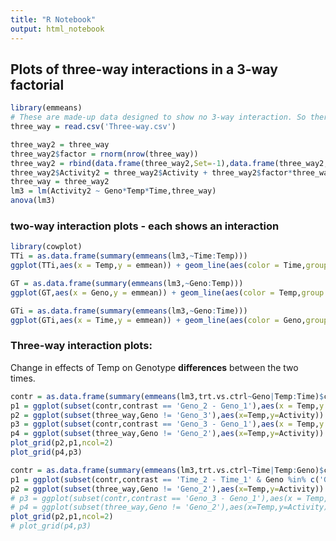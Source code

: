 ```yaml
---
title: "R Notebook"
output: html_notebook
---
```

## Plots of three-way interactions in a 3-way factorial
```r
library(emmeans)
# These are made-up data designed to show no 3-way interaction. So there's no replication or experimental error
three_way = read.csv('Three-way.csv')

three_way2 = three_way
three_way2$factor = rnorm(nrow(three_way))
three_way2 = rbind(data.frame(three_way2,Set=-1),data.frame(three_way2,Set=0),data.frame(three_way2,Set=1))
three_way2$Activity2 = three_way2$Activity + three_way2$factor*three_way2$Set*30 + rnorm(nrow(three_way2),0,4)
three_way = three_way2
lm3 = lm(Activity2 ~ Geno*Temp*Time,three_way)
anova(lm3)

```
### two-way interaction plots - each shows an interaction
```r
library(cowplot)
TTi = as.data.frame(summary(emmeans(lm3,~Time:Temp)))
ggplot(TTi,aes(x = Temp,y = emmean)) + geom_line(aes(color = Time,group = Time)) + ylab('Activity') + ggtitle('Treatment means')

GT = as.data.frame(summary(emmeans(lm3,~Geno:Temp)))
ggplot(GT,aes(x = Geno,y = emmean)) + geom_line(aes(color = Temp,group = Temp)) + ylab('Activity') + ggtitle('Treatment means')

GTi = as.data.frame(summary(emmeans(lm3,~Geno:Time)))
ggplot(GTi,aes(x = Time,y = emmean)) + geom_line(aes(color = Geno,group = Geno)) + ylab('Activity') + ggtitle('Treatment means')

```

### Three-way interaction plots: 
Change in effects of Temp on Genotype **differences** between the two times.

```r
contr = as.data.frame(summary(emmeans(lm3,trt.vs.ctrl~Geno|Temp:Time)$contrasts))
p1 = ggplot(subset(contr,contrast == 'Geno_2 - Geno_1'),aes(x = Temp,y = estimate)) + geom_line(aes(color = Time,group = Time)) + ylab('Geno_2 - Geno_1') + ggtitle('Geno effects')
p2 = ggplot(subset(three_way,Geno != 'Geno_3'),aes(x=Temp,y=Activity)) + geom_line(aes(group = Geno,color = Geno)) + facet_grid(Time~.) + ggtitle('Treatment means')
p3 = ggplot(subset(contr,contrast == 'Geno_3 - Geno_1'),aes(x = Temp,y = estimate)) + geom_line(aes(color = Time,group = Time)) + ylab('Geno_3 - Geno_1') + ggtitle('Geno effects')
p4 = ggplot(subset(three_way,Geno != 'Geno_2'),aes(x=Temp,y=Activity)) + geom_line(aes(group = Geno,color = Geno)) + facet_grid(Time~.) + ggtitle('Treatment means')
plot_grid(p2,p1,ncol=2)
plot_grid(p4,p3)
```

```r
contr = as.data.frame(summary(emmeans(lm3,trt.vs.ctrl~Time|Temp:Geno)$contrasts))
p1 = ggplot(subset(contr,contrast == 'Time_2 - Time_1' & Geno %in% c('Geno_1','Geno_3')),aes(x = Temp,y = estimate)) + geom_line(aes(color = Geno,group = Geno)) + ylab('Time_2 - Time_1') + ggtitle('Time effects') + scale_color_brewer(type = 'qual')
p2 = ggplot(subset(three_way,Geno != 'Geno_2'),aes(x=Temp,y=Activity)) + geom_line(aes(group = Time,color = Time)) + facet_grid(Geno~.) + ggtitle('Treatment means')
# p3 = ggplot(subset(contr,contrast == 'Geno_3 - Geno_1'),aes(x = Temp,y = estimate)) + geom_line(aes(color = Time,group = Time)) + ylab('Geno_3 - Geno_1') + ggtitle('Geno effects')
# p4 = ggplot(subset(three_way,Geno != 'Geno_2'),aes(x=Temp,y=Activity)) + geom_line(aes(group = Geno,color = Geno)) + facet_grid(Time~.) + ggtitle('Treatment means')
plot_grid(p2,p1,ncol=2) 
# plot_grid(p4,p3)
```